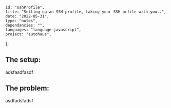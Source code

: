
    id: "sshProfile",
    title: "Setting up an SSH profile, taking your SSH prfile with you..",
    date: "2022-05-31",
    type: "notes",
    dependancies: "",
    languages: "language-javascript",
    project: "autohaus",
};

## The setup:

adsfasdfasdf

## The problem:

asdfadsfadsf
